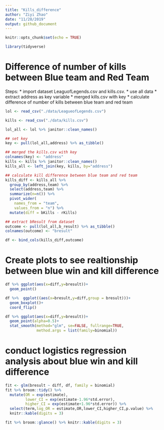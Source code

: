 ```yaml
---
title: "Kills_difference"
author: "Ziyi Zhao"
date: "11/28/2019"
output: github_document
---
```


```r
knitr::opts_chunk$set(echo = TRUE)

library(tidyverse)

```

# Difference of number of kills between Blue team and Red Team 

Steps:
* import dataset LeaguofLegends.csv and kills.csv.
* use all data
* extract address as key variable
* merged kills.csv with key 
* calculate difference of number of kills between blue team and red team


```r
lol <- read_csv("./data/LeagueofLegends.csv")

kills <- read_csv("./data/kills.csv")

lol_all <- lol %>% janitor::clean_names()

## set key
key <- pull(lol_all,address) %>% as_tibble()

## merged the kills.csv with key
colnames(key) <- "address"
kills <- kills %>% janitor::clean_names()
kills_all <- left_join(key, kills, by="address")

## calculate kill difference between blue team and red team
kills_diff <- kills_all %>% 
  group_by(address,team) %>%
  select(address,team) %>% 
  summarize(n=n()) %>% 
  pivot_wider(
    names_from = "team",
    values_from = "n") %>%
  mutate(diff = bKills - rKills)

## extract bResult from dataset
outcome <- pull(lol_all,b_result) %>% as_tibble()
colnames(outcome) <- "bresult"

df <- bind_cols(kills_diff,outcome)

```

# Create plots to see realtionship between blue win and kill difference
```r
df %>% ggplot(aes(x=diff,y=bresult))+
  geom_point()

df %>%  ggplot((aes(x=bresult,y=diff,group = bresult)))+
  geom_boxplot()+
  coord_flip()

df %>% ggplot(aes(x=diff,y=bresult))+
  geom_point(alpha=0.5)+
  stat_smooth(method="glm", se=FALSE, fullrange=TRUE, 
              method.args = list(family=binomial))

```



# conduct logistics regression analysis about blue win and kill difference
```r
fit <- glm(bresult ~ diff, df, family = binomial)
fit %>% broom::tidy() %>% 
  mutate(OR = exp(estimate),
         lower_CI = exp(estimate-1.96*std.error),
         higher_CI = exp(estimate+1.96*std.error)) %>%
  select(term,log_OR = estimate,OR,lower_CI,higher_CI,p.value) %>% 
  knitr::kable(digits = 3)

fit %>% broom::glance() %>% knitr::kable(digits = 3)

```








